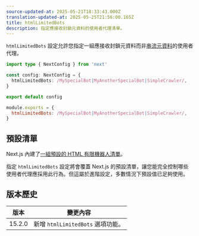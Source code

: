 ```yaml
---
source-updated-at: 2025-05-21T18:33:43.000Z
translation-updated-at: 2025-05-25T21:56:00.165Z
title: htmlLimitedBots
description: 指定應接收封鎖元資料的使用者代理清單。
---
```


`htmlLimitedBots` 設定允許您指定一組應接收封鎖元資料而非[串流元資料](/docs/app/api-reference/functions/generate-metadata#streaming-metadata)的使用者代理。

```ts filename="next.config.ts" switcher
import type { NextConfig } from 'next'

const config: NextConfig = {
  htmlLimitedBots: /MySpecialBot|MyAnotherSpecialBot|SimpleCrawler/,
}

export default config
```

```js filename="next.config.js" switcher
module.exports = {
  htmlLimitedBots: /MySpecialBot|MyAnotherSpecialBot|SimpleCrawler/,
}
```

## 預設清單

Next.js 內建了[一組預設的 HTML 有限機器人清單](https://github.com/vercel/next.js/blob/canary/packages/next/src/shared/lib/router/utils/html-bots.ts)。

指定 `htmlLimitedBots` 設定將會覆蓋 Next.js 的預設清單，讓您能完全控制哪些使用者代理應採用此行為。但這屬於進階設定，多數情況下預設值已足夠使用。

## 版本歷史

| 版本    | 變更內容                             |
| ------- | ------------------------------------ |
| 15.2.0  | 新增 `htmlLimitedBots` 選項功能。     |